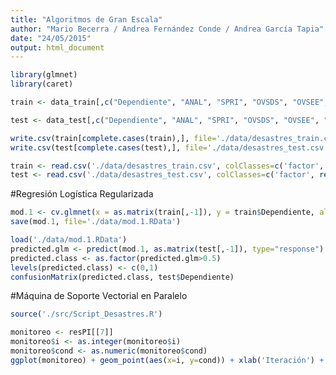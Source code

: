 ```yaml
---
title: "Algoritmos de Gran Escala"
author: "Mario Becerra / Andrea Fernández Conde / Andrea García Tapia"
date: "24/05/2015"
output: html_document
---
```


```r
library(glmnet)
library(caret)
```

```r
train <- data_train[,c("Dependiente", "ANAL", "SPRI", "OVSDS", "OVSEE", "OVSAE", "VHAC", "OVPT", "PL.5000", "PO2SM", "IM", "area_mun..ha.", "Sum_POBTOT", "R_Inun", "R_Hur", "R_Des", "R_Seq", "R_IF", "R_Den")]

test <- data_test[,c("Dependiente", "ANAL", "SPRI", "OVSDS", "OVSEE", "OVSAE", "VHAC", "OVPT", "PL.5000", "PO2SM", "IM", "area_mun..ha.", "Sum_POBTOT", "R_Inun", "R_Hur", "R_Des", "R_Seq", "R_IF", "R_Den")]

write.csv(train[complete.cases(train),], file='./data/desastres_train.csv', row.names=FALSE)
write.csv(test[complete.cases(test),], file='./data/desastres_test.csv', row.names=FALSE)
```


```r
train <- read.csv('./data/desastres_train.csv', colClasses=c('factor', rep('numeric', 18)))
test <- read.csv('./data/desastres_test.csv', colClasses=c('factor', rep('numeric', 18)))
```

#Regresión Logística Regularizada

```r
mod.1 <- cv.glmnet(x = as.matrix(train[,-1]), y = train$Dependiente, alpha=0.5, family='binomial')
save(mod.1, file='./data/mod.1.RData')
```

```r
load('./data/mod.1.RData')
predicted.glm <- predict(mod.1, as.matrix(test[,-1]), type="response")
predicted.class <- as.factor(predicted.glm>0.5)
levels(predicted.class) <- c(0,1)
confusionMatrix(predicted.class, test$Dependiente)
```

#Máquina de Soporte Vectorial en Paralelo

```r
source('./src/Script_Desastres.R')

monitoreo <- resPI[[7]]
monitoreo$i <- as.integer(monitoreo$i)
monitoreo$cond <- as.numeric(monitoreo$cond)
ggplot(monitoreo) + geom_point(aes(x=i, y=cond)) + xlab('Iteración') + ylab('Número de condición')
```




